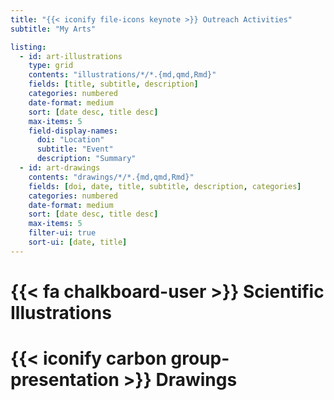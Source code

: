 ```yaml
---
title: "{{< iconify file-icons keynote >}} Outreach Activities"
subtitle: "My Arts"

listing:
  - id: art-illustrations
    type: grid
    contents: "illustrations/*/*.{md,qmd,Rmd}"
    fields: [title, subtitle, description]
    categories: numbered
    date-format: medium
    sort: [date desc, title desc]
    max-items: 5
    field-display-names:
      doi: "Location"
      subtitle: "Event"
      description: "Summary"
  - id: art-drawings
    contents: "drawings/*/*.{md,qmd,Rmd}"
    fields: [doi, date, title, subtitle, description, categories]
    categories: numbered
    date-format: medium
    sort: [date desc, title desc]
    max-items: 5
    filter-ui: true
    sort-ui: [date, title]
---
```


# {{< fa chalkboard-user >}} Scientific Illustrations

:::{#art-illustrations}
:::

# {{< iconify carbon group-presentation >}} Drawings

:::{#art-drawings}
:::